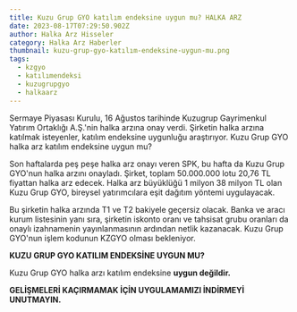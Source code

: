 ```yaml
---
title: Kuzu Grup GYO katılım endeksine uygun mu? HALKA ARZ
date: 2023-08-17T07:29:50.902Z
author: Halka Arz Hisseler
category: Halka Arz Haberler
thumbnail: kuzu-grup-gyo-katılım-endeksine-uygun-mu.png
tags:
  - kzgyo
  - katılımendeksi
  - kuzugrupgyo
  - halkaarz
---
```

Sermaye Piyasası Kurulu, 16 Ağustos tarihinde Kuzugrup Gayrimenkul Yatırım Ortaklığı A.Ş.'nin halka arzına onay verdi. Şirketin halka arzına katılmak isteyenler, katılım endeksine uygunluğu araştırıyor. Kuzu Grup GYO halka arz katılım endeksine uygun mu?

Son haftalarda peş peşe halka arz onayı veren SPK, bu hafta da Kuzu Grup GYO'nun halka arzını onayladı. Şirket, toplam 50.000.000 lotu 20,76 TL fiyattan halka arz edecek. Halka arz büyüklüğü 1 milyon 38 milyon TL olan Kuzu Grup GYO, bireysel yatırımcılara eşit dağıtım yöntemi uygulayacak.

Bu şirketin halka arzında T1 ve T2 bakiyele geçersiz olacak. Banka ve aracı kurum listesinin yanı sıra, şirketin iskonto oranı ve tahsisat grubu oranları da onaylı izahnamenin yayınlanmasının ardından netlik kazanacak. Kuzu Grup GYO'nun işlem kodunun KZGYO olması bekleniyor.

**KUZU GRUP GYO KATILIM ENDEKSİNE UYGUN MU?**

K﻿uzu Grup GYO halka arzı katılım endeksine **uygun değildir.**

**GELİŞMELERİ KAÇIRMAMAK İÇİN UYGULAMAMIZI İNDİRMEYİ UNUTMAYIN.**